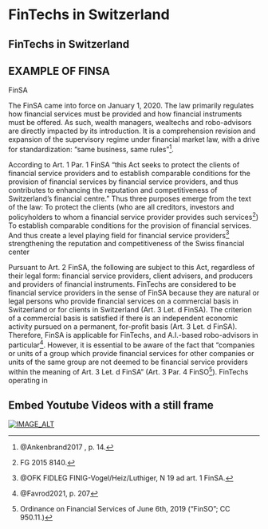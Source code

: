 # FinTechs in Switzerland

## FinTechs in Switzerland






## EXAMPLE OF FINSA

FinSA

The FinSA came into force on January 1, 2020. The law primarily regulates how financial services must be provided and how financial instruments must be offered. As such, wealth managers, wealtechs and robo-advisors are directly impacted by its introduction. It is a comprehension revision and expansion of the supervisory regime under financial market law, with a drive for standardization: “same business, same rules”^[@Ankenbrand2017 , p. 14.]. 

According to Art. 1 Par. 1 FinSA “this Act seeks to protect the clients of financial service providers and to establish comparable conditions for the provision of financial services by financial service providers, and thus contributes to enhancing the reputation and competitiveness of Switzerland's financial centre.”
Thus three purposes emerge from the text of the law: 
To protect the clients (who are all creditors, investors and policyholders to whom a financial service provider provides such services^[FG 2015 8140.])
To establish comparable conditions for the provision of financial services. And thus create a level playing field for financial service providers^[@OFK FIDLEG FINIG-Vogel/Heiz/Luthiger, N 19 ad art. 1 FinSA.] 
strengthening the reputation and competitiveness of the Swiss financial center

Pursuant to Art. 2 FinSA, the following are subject to this Act, regardless of their legal form: financial service providers, client advisers, and producers and providers of financial instruments. FinTechs are considered to be financial service providers in the sense of FinSA because they are natural or legal persons who provide financial services on a commercial basis in Switzerland or for clients in Switzerland (Art. 3 Let. d FinSA). The criterion of a commercial basis is satisfied if there is an independent economic activity pursued on a permanent, for-profit basis (Art. 3 Let. d FinSA). Therefore, FinSA is applicable for FinTechs, and A.I.-based robo-advisors in particular^[@Favrod2021, p. 207]. However, it is essential to be aware of the fact that “companies or units of a group which provide financial services for other companies or units of the same group are not deemed to be financial service providers within the meaning of Art. 3 Let. d FinSA” (Art. 3 Par. 4 FinSO^[Ordinance on Financial Services of June 6th, 2019 (“FinSO”; CC 950.11.)]).  FinTechs operating in 















## Embed Youtube Videos with a still frame


[![IMAGE_ALT](https://img.youtube.com/vi/-xmRaaVkvd8/0.jpg)](https://www.youtube.com/watch?v=-xmRaaVkvd8)

